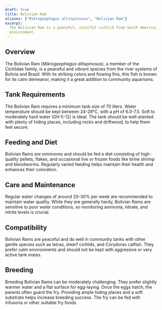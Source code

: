 ```yaml
---
draft: true
title: Bolivian Ram
aliases: ["Mikrogeophagus altispinosus", "Bolivian Ram"]
excerpt:
  The Bolivian Ram is a peaceful, colorful cichlid from South America, ideal for community tanks with a gentle and calm
  environment.
---
```


## Overview

The Bolivian Ram (_Mikrogeophagus altispinosus_), a member of the Cichlidae family, is a peaceful and vibrant species
from the river systems of Bolivia and Brazil. With its striking colors and flowing fins, this fish is known for its calm
demeanor, making it a great addition to community aquariums.

## Tank Requirements

The Bolivian Ram requires a minimum tank size of 70 liters. Water temperature should be kept between 24-28°C, with a pH
of 6.0-7.5. Soft to moderately hard water (GH 5-12) is ideal. The tank should be well-planted with plenty of hiding
places, including rocks and driftwood, to help them feel secure.

## Feeding and Diet

Bolivian Rams are omnivores and should be fed a diet consisting of high-quality pellets, flakes, and occasional live or
frozen foods like brine shrimp and bloodworms. Regularly varied feeding helps maintain their health and enhances their
coloration.

## Care and Maintenance

Regular water changes of around 20-30% per week are recommended to maintain water quality. While they are generally
hardy, Bolivian Rams are sensitive to poor water conditions, so monitoring ammonia, nitrate, and nitrite levels is
crucial.

## Compatibility

Bolivian Rams are peaceful and do well in community tanks with other gentle species such as tetras, dwarf cichlids, and
Corydoras catfish. They prefer calm environments and should not be kept with aggressive or very active tank mates.

## Breeding

Breeding Bolivian Rams can be moderately challenging. They prefer slightly warmer water and a flat surface for
egg-laying. Once the eggs hatch, the parents often guard the fry. Providing ample hiding places and a soft substrate
helps increase breeding success. The fry can be fed with infusoria or other suitable fry foods.
